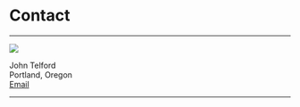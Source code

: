 # Contact

---

<Image 
    src="/mugShot.png"
    height={100}
    width={125}
/>

John Telford  
Portland, Oregon  
<a href="mailto:john@johntelford.com">Email</a>

---